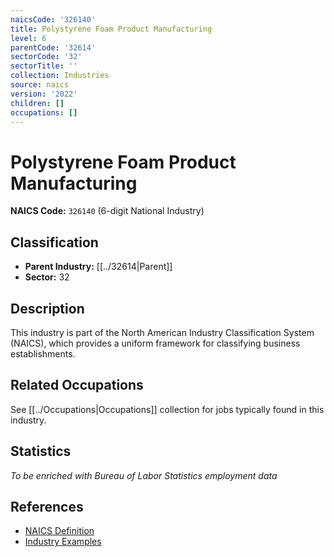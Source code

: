 ```yaml
---
naicsCode: '326140'
title: Polystyrene Foam Product Manufacturing
level: 6
parentCode: '32614'
sectorCode: '32'
sectorTitle: ''
collection: Industries
source: naics
version: '2022'
children: []
occupations: []
---
```

# Polystyrene Foam Product Manufacturing

**NAICS Code:** `326140` (6-digit National Industry)

## Classification

- **Parent Industry:** [[../32614|Parent]]
- **Sector:** 32

## Description

This industry is part of the North American Industry Classification System (NAICS), which provides a uniform framework for classifying business establishments.

## Related Occupations

See [[../Occupations|Occupations]] collection for jobs typically found in this industry.

## Statistics

*To be enriched with Bureau of Labor Statistics employment data*

## References

- [NAICS Definition](https://www.census.gov/naics/)
- [Industry Examples](https://www.census.gov/naics/2022NAICS/)

